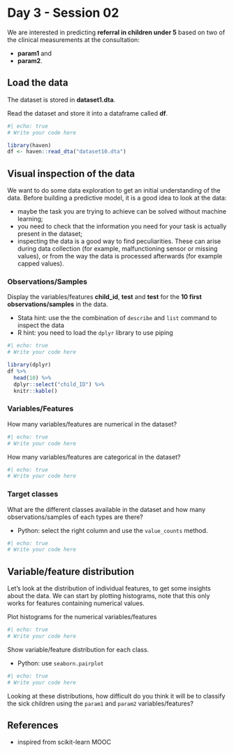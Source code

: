# Day 3 - Session 02

We are interested in predicting **referral in children under 5** based on two of the clinical measurements at the consultation:

-   **param1** and
-   **param2**.

## Load the data

The dataset is stored in **dataset1.dta**.

Read the dataset and store it into a dataframe called **df**.

```r
#| echo: true
# Write your code here
```

```r
library(haven)
df <- haven::read_dta("dataset10.dta")
```

## Visual inspection of the data

We want to do some data exploration to get an initial understanding of the data. Before building a predictive model, it is a good idea to look at the data:

-   maybe the task you are trying to achieve can be solved without machine learning;
-   you need to check that the information you need for your task is actually present in the dataset;
-   inspecting the data is a good way to find peculiarities. These can arise during data collection (for example, malfunctioning sensor or missing values), or from the way the data is processed afterwards (for example capped values).

### Observations/Samples

Display the variables/features **child_id**, **test** and **test** for the **10 first observations/samples** in the data.

::: callout-tip
-   Stata hint: use the the combination of `describe` and `list` command to inspect the data
-   R hint: you need to load the `dplyr` library to use piping
:::

```r
#| echo: true
# Write your code here
```

```r
library(dplyr)
df %>%
  head(10) %>% 
  dplyr::select("child_ID") %>%
  knitr::kable()
```

### Variables/Features

How many variables/features are numerical in the dataset?

```r
#| echo: true
# Write your code here
```

How many variables/features are categorical in the dataset?

```r
#| echo: true
# Write your code here
```

### Target classes

What are the different classes available in the dataset and how many observations/samples of each types are there?

::: callout-tip
-   Python: select the right column and use the `value_counts` method.
:::

```r
#| echo: true
# Write your code here
```

## Variable/feature distribution

Let's look at the distribution of individual features, to get some insights about the data. We can start by plotting histograms, note that this only works for features containing numerical values.

Plot histograms for the numerical variables/features

```r
#| echo: true
# Write your code here
```

Show variable/feature distribution for each class.

::: callout-tip
-   Python: use `seaborn.pairplot`
:::

```r
#| echo: true
# Write your code here
```

Looking at these distributions, how difficult do you think it will be to classify the sick children using the `param1` and `param2` variables/features?

## References

-   inspired from scikit-learn MOOC
